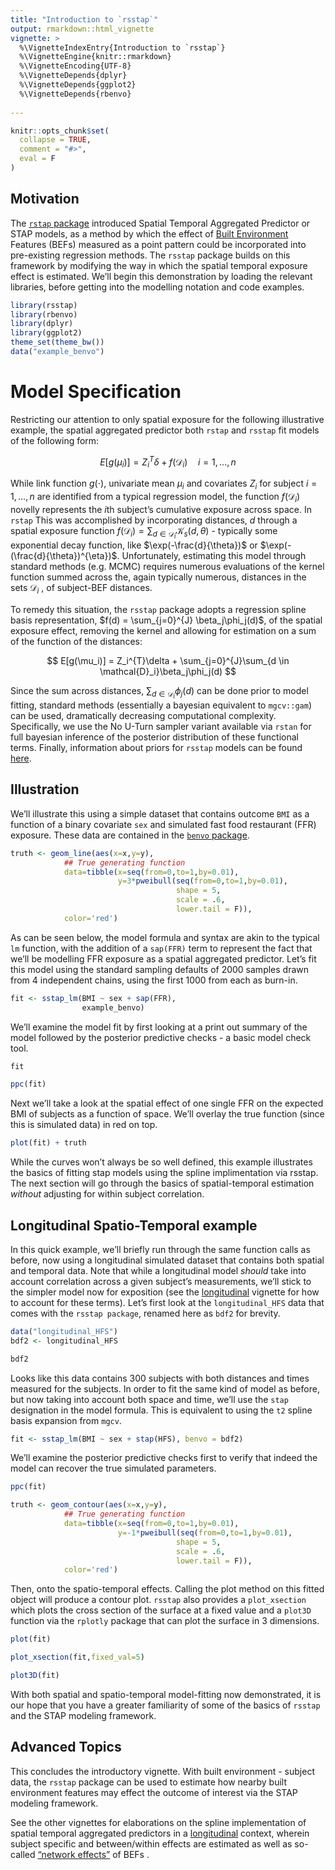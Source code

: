 ```yaml
---
title: "Introduction to `rsstap`"
output: rmarkdown::html_vignette
vignette: >
  %\VignetteIndexEntry{Introduction to `rsstap`}
  %\VignetteEngine{knitr::rmarkdown}
  %\VignetteEncoding{UTF-8}
  %\VignetteDepends{dplyr}
  %\VignetteDepends{ggplot2}
  %\VignetteDepends{rbenvo}
  
---
```


```r
knitr::opts_chunk$set(
  collapse = TRUE,
  comment = "#>",
  eval = F
)
```



##  Motivation

The [`rstap` package](https://biostatistics4socialimpact.github.io/rstap) introduced Spatial Temporal Aggregated Predictor or STAP models, 
as a method by which the effect of [Built Environment](https://en.wikipedia.org/wiki/Built_environment) Features (BEFs) measured as a point pattern
could be incorporated into pre-existing regression methods. The `rsstap` package builds on this framework by modifying the way in which the spatial temporal exposure effect is estimated. We'll begin this demonstration by loading the relevant libraries, before getting into the modelling notation and code examples. 


```r
library(rsstap)
library(rbenvo)
library(dplyr)
library(ggplot2)
theme_set(theme_bw())
data("example_benvo")
```
# Model Specification

Restricting our attention to only spatial exposure for the following illustrative example, the spatial aggregated predictor both `rstap` and `rsstap` fit models of the following form:

$$
E[g(\mu_i)] = Z_i^{T}\delta + f(\mathcal{D}_i) \quad i=1,...,n 
$$

While link function $g(\cdot)$, univariate mean $\mu_i$ and covariates $Z_i$ for subject $i=1,...,n$ are identified from a typical regression model, the function $f(\mathcal{D}_i)$ novelly
represents the $i$th subject's cumulative exposure across space. In `rstap` This was accomplished by incorporating distances, $d$ through a spatial exposure function $f(\mathcal{D}_i) = \sum_{d \in \mathcal{D}_i} \mathcal{K}_s(d,\theta)$ - typically some exponential decay function, like $\exp(-\frac{d}{\theta})$ or $\exp(-(\frac{d}{\theta})^{\eta})$. Unfortunately, estimating this model through standard methods (e.g. MCMC) requires numerous evaluations of the kernel function summed across the, again typically numerous, distances in the sets $\mathcal{D}_i$ , of subject-BEF distances.

To remedy this situation, the `rsstap` package adopts a regression spline basis representation, $f(d) = \sum_{j=0}^{J} \beta_j\phi_j(d)$, of the spatial exposure effect, removing the kernel and allowing for estimation on a sum of the function of the distances:

$$
E[g(\mu_i)] = Z_i^{T}\delta +   \sum_{j=0}^{J}\sum_{d \in \mathcal{D}_i}\beta_j\phi_j(d)
$$

Since the sum across distances, $\sum_{d\in \mathcal{D}_i} \phi_j(d)$ can be done prior to model fitting, standard methods (essentially a bayesian equivalent to `mgcv::gam`) can be used, dramatically decreasing computational complexity. Specifically, we use the No U-Turn sampler variant available via `rstan` for full bayesian inference of the posterior distribution of these functional terms. Finally, information about priors for `rsstap` models can be found [here](https://apeterson91.github.io/rsstap/reference/priors.html). 

## Illustration

We'll illustrate this using a simple dataset that contains outcome `BMI` as a function of a binary covariate `sex` and simulated fast food restaurant (FFR) exposure. These data are contained in the [`benvo` package](https://apeterson91.github.io/rbenvo/).


```r
truth <- geom_line(aes(x=x,y=y),
            ## True generating function
            data=tibble(x=seq(from=0,to=1,by=0.01),
                        y=3*pweibull(seq(from=0,to=1,by=0.01),
                                     shape = 5,
                                     scale = .6,
                                     lower.tail = F)),
            color='red')
```

As can be seen below, the model formula and syntax are akin to the typical `lm` function, with the addition of a `sap(FFR)` term to represent the fact that we'll be modelling FFR exposure as a spatial aggregated predictor. Let's fit this model using the standard sampling defaults of 2000 samples drawn from 4 independent chains, using the first 1000 from each as burn-in.

```r
fit <- sstap_lm(BMI ~ sex + sap(FFR),
                example_benvo)
```

We'll examine the model fit by first looking at a print out summary of the model followed by the posterior predictive checks - a basic model check tool.

```r
fit
```


```r
ppc(fit)
```

Next we'll take a look at the spatial effect of one single FFR on the expected BMI of subjects as a function of space. We'll overlay the true function (since this is simulated data) in red on top.


```r
plot(fit) + truth
```


While the curves won't always be so well defined, this example illustrates the basics of fitting stap models using the spline implimentation via rsstap.  The next section will go through the basics of spatial-temporal estimation *without* adjusting for within subject correlation.


## Longitudinal Spatio-Temporal example

In this quick example, we'll briefly run through the same function calls as before, now using a longitudinal simulated dataset that contains both spatial and temporal data. Note that while a longitudinal model *should* take into account correlation across a given subject's measurements, we'll stick to the simpler model now for exposition (see the [longitudinal](https://apeterson91.github.io/rsstap/articles/Longitudinal_Models.html) vignette for how to account for these terms).  Let's first look at the `longitudinal_HFS` data that comes with the `rsstap package`, renamed here as `bdf2` for brevity.

```r
data("longitudinal_HFS")
bdf2 <- longitudinal_HFS
```

```r
bdf2
```

Looks like this data contains 300 subjects with both distances and times measured for the subjects. In order to fit the same kind of model as before, but now taking into account both space and time, we'll use the `stap` designation in the model formula. This is equivalent to using the `t2` spline basis expansion from `mgcv`.

```r
fit <- sstap_lm(BMI ~ sex + stap(HFS), benvo = bdf2)
```

We'll examine the posterior predictive checks first to verify that indeed the model can recover the true simulated parameters.

```r
ppc(fit)
```


```r
truth <- geom_contour(aes(x=x,y=y),
            ## True generating function
            data=tibble(x=seq(from=0,to=1,by=0.01),
                        y=-1*pweibull(seq(from=0,to=1,by=0.01),
                                     shape = 5,
                                     scale = .6,
                                     lower.tail = F)),
            color='red')
```

Then, onto the spatio-temporal effects. Calling the plot method on this fitted object will produce a contour plot. `rsstap` also provides a `plot_xsection` which plots the cross section of the surface at a fixed value and a `plot3D` function via the `rplotly` package that can plot the surface in 3 dimensions.

```r
plot(fit)
```

```r
plot_xsection(fit,fixed_val=5)
```


```r
plot3D(fit)
```

With both spatial and spatio-temporal model-fitting now demonstrated, it is our hope that you have a greater familiarity of some of the basics of `rsstap` and the STAP modeling framework.

## Advanced Topics

This concludes the introductory vignette. With built environment - subject data, the `rsstap` package can be used to estimate how nearby built environment features may effect the outcome of interest via the STAP modeling framework.

See the other vignettes for elaborations on the spline implementation of spatial temporal aggregated predictors in a [longitudinal](https://apeterson91.github.io/rsstap/articles/Longitudinal_Models.html) context, wherein subject specific and between/within effects are estimated as well as so-called ["network effects"](https://apeterson91.github.io/rsstap/articles/Network_Effects.html) of BEFs .

